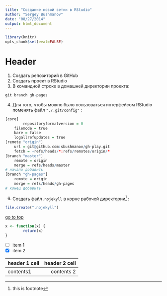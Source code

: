 ```yaml
---
title: "Создание новой ветки в RStudio"
author: "Sergey Bushmanov"
date: "08/27/2014"
output: html_document
---
```

```r
library(knitr)
opts_chunk$set(eval=FALSE)
```

<h1 id="top"> Header</h1>

1. Создать репозиторий в GitHub
2. Создать проект в RStudio
3. В командной строке в домашней директории проекта:

```r
git branch gh-pages
```

4. Для того, чтобы можно было пользоваться интерфейсом RStudio поменять файл `"./.git/config"` :

```r
[core]
        repositoryformatversion = 0
    filemode = true
    bare = false
    logallrefupdates = true
[remote "origin"]
    url = git@github.com:sbushmanov/gh-play.git
    fetch = +refs/heads/*:refs/remotes/origin/*
[branch "master"]
    remote = origin
    merge = refs/heads/master
# начало добавить
[branch "gh-pages"]
    remote = origin
    merge = refs/heads/gh-pages
# конец добавить
```

6. Создать файл .`nojekyll` в корне рабочей директории[^hui] :

```r
file.create(".nojekyll")
```

[go to top](#top)

```r
x <- function(x) {
        return(x)
}
```

- [ ] item 1
- [x] item 2

[^hui]: this is footnote

|header 1 cell| header 2 cell|
|:------|--------:|
|contents1 | contents 2|  


